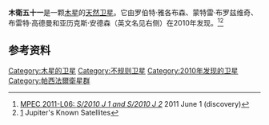 {{Infobox Planet
| name = 木衛五十一
| bgcolour = #ffc0c0
| discovery = yes
| discoverer = Robert A. Jacobson、Marina Brozovic、Brett Gladman和M. Alexandersen
| discovered = 2010
| mean_orbit_radius = 23,314,335 km
| period = 724.34 天
| inclination = 163.2°
| eccentricity = 0.320
| physical_characteristics = yes
| mean_radius = ~1 km
}}
'''木衛五十一'''是一颗[[木星|木星]]的[[天然卫星|天然卫星]]。它由罗伯特·雅各布森、蒙特雷·布罗兹维奇、布雷特·高德曼和亚历克斯·安德森（英文名见右侧）在2010年发现。<ref>[http://www.minorplanetcenter.org/mpec/K11/K11L06.html MPEC 2011-L06: ''S/2010 J 1 and S/2010 J 2''] {{Wayback|url=http://www.minorplanetcenter.org/mpec/K11/K11L06.html |date=20160303172140 }} 2011 June 1 (discovery)</ref><ref>[http://www.dtm.ciw.edu/users/sheppard/satellites/jupsatdata.html] {{Wayback|url=http://www.dtm.ciw.edu/users/sheppard/satellites/jupsatdata.html |date=20120601055342 }} Jupiter's Known Satellites</ref>

==参考资料==
{{reflist}}

{{木星的卫星}}

[[Category:木星的卫星|Category:木星的卫星]]
[[Category:不规则卫星|Category:不规则卫星]]
[[Category:2010年发现的卫星|Category:2010年发现的卫星]]
[[Category:帕西法爾衛星群|Category:帕西法爾衛星群]]